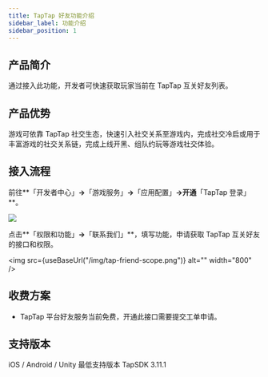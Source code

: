 ```yaml
---
title: TapTap 好友功能介绍
sidebar_label: 功能介绍
sidebar_position: 1
---
```



## 产品简介 

通过接入此功能，开发者可快速获取玩家当前在 TapTap 互关好友列表。

## 产品优势 

游戏可依靠 TapTap 社交生态，快速引入社交关系至游戏内，完成社交冷启或用于丰富游戏的社交关系链，完成上线开黑、组队约玩等游戏社交体验。

## 接入流程 

前往**「开发者中心」**→**「游戏服务」**→**「应用配置」**→开通**「TapTap 登录」**。

![](/img/tap-friend-open-auth.png)


点击**「权限和功能」**→**「联系我们」**，填写功能，申请获取 TapTap 互关好友的接口和权限。


<img src={useBaseUrl("/img/tap-friend-scope.png")} alt="" width="800" />


## 收费方案

- TapTap 平台好友服务当前免费，开通此接口需要提交工单申请。

## 支持版本

iOS / Android / Unity 最低支持版本 TapSDK 3.11.1